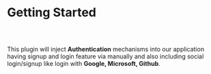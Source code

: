 
<Meta title="Auth Plugin Docs/Getting Started" />

# Getting Started

##

<br/>

This plugin will inject **Authentication** mechanisms into our application
having signup and login feature via manually and also including social
login/signup like login with **Google, Microsoft, Github**.